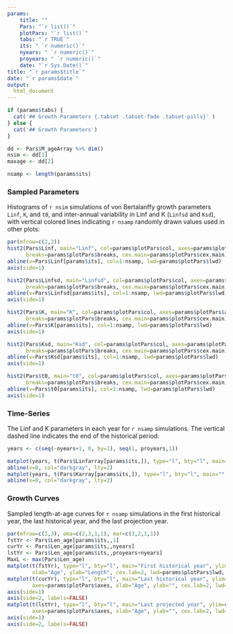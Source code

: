 ```yaml
---
params: 
    title: ""
    Pars: "`r list()`"
    plotPars: "`r list()`"
    tabs: "`r TRUE`"
    its: " `r numeric()`"
    nyears: " `r numeric()`"
    proyears: " `r numeric()`"
    date: "`r Sys.Date()`"
title: "`r params$title`"
date: "`r params$date`"
output:
  html_document
---
```



```r
if (params$tabs) {
  cat('## Growth Parameters {.tabset .tabset-fade .tabset-pills}' )
} else {
  cat('## Growth Parameters')
}

dd <- Pars$M_ageArray %>% dim()
nsim <- dd[1]
maxage <- dd[2]

nsamp <- length(params$its)
```

### Sampled Parameters 
Histograms of `r nsim` simulations of von Bertalanffy growth parameters `Linf`, `K`, and `t0`, and inter-annual variability in Linf and K (`Linfsd` and `Ksd`), with vertical colored lines indicating `r nsamp` randomly drawn values used in other plots:

```r
par(mfrow=c(2,3))
hist2(Pars$Linf, main="Linf", col=params$plotPars$col, axes=params$plotPars$axes,
      breaks=params$plotPars$breaks, cex.main=params$plotPars$cex.main)
abline(v=Pars$Linf[params$its], col=1:nsamp, lwd=params$plotPars$lwd)
axis(side=1) 

hist2(Pars$Linfsd, main="Linfsd", col=params$plotPars$col, axes=params$plotPars$axes,
      breaks=params$plotPars$breaks, cex.main=params$plotPars$cex.main)
abline(v=Pars$Linfsd[params$its], col=1:nsamp, lwd=params$plotPars$lwd)
axis(side=1) 

hist2(Pars$K, main="K", col=params$plotPars$col, axes=params$plotPars$axes,
      breaks=params$plotPars$breaks, cex.main=params$plotPars$cex.main)
abline(v=Pars$K[params$its], col=1:nsamp, lwd=params$plotPars$lwd)
axis(side=1) 

hist2(Pars$Ksd, main="Ksd", col=params$plotPars$col, axes=params$plotPars$axes,
      breaks=params$plotPars$breaks, cex.main=params$plotPars$cex.main)
abline(v=Pars$Ksd[params$its], col=1:nsamp, lwd=params$plotPars$lwd)
axis(side=1)

hist2(Pars$t0, main="t0", col=params$plotPars$col, axes=params$plotPars$axes,
      breaks=params$plotPars$breaks, cex.main=params$plotPars$cex.main)
abline(v=Pars$t0[params$its], col=1:nsamp, lwd=params$plotPars$lwd)
axis(side=1) 

```

### Time-Series
The Linf and K parameters in each year for `r nsamp` simulations. The vertical dashed line indicates the end of the historical period:

```r
years <- c(seq(-nyears+1, 0, by=1), seq(1, proyears,1))

matplot(years, t(Pars$Linfarray[params$its,]), type="l", bty="l", main="", lwd=params$plotPars$lwd, lty=1, ylab="Linf", xlab="Year")
abline(v=0, col="darkgray", lty=2)
matplot(years, t(Pars$Karray[params$its,]), type="l", bty="l", main="", lwd=params$plotPars$lwd, lty=1, ylab="K", xlab="Year")
abline(v=0, col="darkgray", lty=2)
```

### Growth Curves
Sampled length-at-age curves for `r nsamp` simulations in the first historical year, the last historical year, and the last projection year.
```r
par(mfrow=c(1,3), oma=c(2,3,1,1), mar=c(3,2,1,1))
fstYr <- Pars$Len_age[params$its,,1]
curYr <- Pars$Len_age[params$its,,nyears]
lstYr <- Pars$Len_age[params$its,,proyears+nyears]
MaxL <- max(Pars$Len_age)
matplot(t(fstYr), type="l", bty="l", main="First historical year", ylim=c(0, MaxL), 
        xlab="Age", ylab="Length", cex.lab=2, lwd=params$plotPars$lwd, lty=1, xpd=NA)
matplot(t(curYr), type="l", bty="l", main="Last historical year", ylim=c(0, MaxL),  
        axes=params$plotPars$axes, xlab="Age", ylab="", cex.lab=2, lwd=params$plotPars$lwd, lty=1, xpd=NA)
axis(side=1)
axis(side=2, labels=FALSE)  
matplot(t(lstYr), type="l", bty="l", main="Last projected year", ylim=c(0, MaxL),
        axes=params$plotPars$axes, xlab="Age", ylab="", cex.lab=2, lwd=params$plotPars$lwd, lty=1, xpd=NA)	
axis(side=1)
axis(side=2, labels=FALSE)  
```

